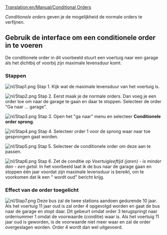 [[Translation:en/Manual/Conditional Orders]]
{{nl/Tutorial}}{{nl/Inhoudsopgave}}

''Conditionele orders'' geven je de mogelijkheid de normale orders te verfijnen.

== Gebruik de interface om een conditionele order in te voeren ==

De conditionele order in dit voorbeeld stuurt een voertuig naar een garage als het dichtbij of voorbij zijn maximale levensduur komt.
===Stappen===
[[File:nl/Stap1.png|left]]
Stap 1.
Kijk wat de maximale levensduur van het voertuig is.

[[File:nl/Stap2.png|left]]
Stap 2.
Eerst maak je de normale orders. Dan voeg je een order toe om naar de garage te gaan en daar te stoppen. Selecteer de order "Ga naar ... garage".

[[File:nl/Stap3.png|left]]
Stap 3.
Open het "ga naar" menu en selecteer '''Conditionele order sprong'''.

[[File:nl/Stap4.png|left]]
Stap 4.
Selecteer order 1 voor de sprong waar naar toe gesprongen gaat worden.

[[File:nl/Stap5.png|left]]
Stap 5.
Selecteer de conditionele order om deze aan te passen.


[[File:nl/Stap6.png|left]]
Stap 6.
Zet de conditie op ''Voertuigleeftijd (jaren)'' - ''is minder dan'' - ''een getal''. In het voorbeeld laat ik de bus naar de garage gaan en stoppen één jaar voordat zijn maximale levensduur is bereikt, om te voorkomen dat ik een "<Voertuig> wordt oud" bericht krijg.
<br clear="all" />

===Effect van de order toegelicht===
[[File:nl/Stap7.png|left]]
Deze bus zal de twee stations aandoen gedurende 10 jaar. Als het voertuig 11 jaar oud is zal order 4 opgevolgd worden en gaat de bus naar de garage en stopt daar.
Dit gebeurt omdat order 3 terugspringt naar ordernummer 1 omdat de voorwaarde (conditie) waar is. Als het voertuig 11 jaar oud is geworden, is de voorwaarde niet meer waar en zal de order overgeslagen worden. Order 4 wordt dan wel uitgevoerd.